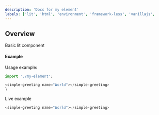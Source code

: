 ```yaml
---
description: 'Docs for my element'
labels: ['lit', 'html', 'environment', 'framework-less', 'vanillajs', 'vanilla js']
---
```


## Overview
Basic lit component 

#### Example

Usage example:

```js
import './my-element';

<simple-greeting name="World"></simple-greeting>
}
```

Live example

```js live=true
<simple-greeting name="World"></simple-greeting>
```
